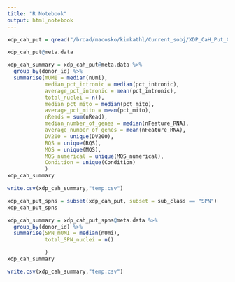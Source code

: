 ```yaml
---
title: "R Notebook"
output: html_notebook
---
```


```r
xdp_cah_put = qread("/broad/macosko/kimkathl/Current_sobj/XDP_CaH_Put_Combined_101024.qs")

```

```r
xdp_cah_put@meta.data
```


```r
xdp_cah_summary = xdp_cah_put@meta.data %>%
  group_by(donor_id) %>%
  summarise(mUMI = median(nUmi),
            median_pct_intronic = median(pct_intronic),
            average_pct_intronic = mean(pct_intronic),
            total_nuclei = n(),
            median_pct_mito = median(pct_mito),
            average_pct_mito = mean(pct_mito),
            nReads = sum(nRead),
            median_number_of_genes = median(nFeature_RNA),
            average_number_of_genes = mean(nFeature_RNA),
            DV200 = unique(DV200),
            RQS = unique(RQS),
            MQS = unique(MQS),
            MQS_numerical = unique(MQS_numerical),
            Condition = unique(Condition)
            )
xdp_cah_summary

write.csv(xdp_cah_summary,"temp.csv")
```


```r
xdp_cah_put_spns = subset(xdp_cah_put, subset = sub_class == "SPN")
xdp_cah_put_spns
```


```r
xdp_cah_summary = xdp_cah_put_spns@meta.data %>%
  group_by(donor_id) %>%
  summarise(SPN_mUMI = median(nUmi),
            total_SPN_nuclei = n()

            )
xdp_cah_summary

write.csv(xdp_cah_summary,"temp.csv")
```





